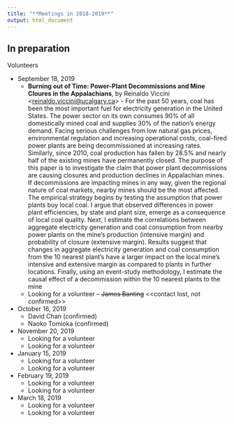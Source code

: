 ```yaml
---
title: "**Meetings in 2018-2019**"
output: html_document
---
```


## In preparation 
Volunteers

* September 18, 2019
  + **Burning out of Time: Power-Plant Decommissions and Mine Cloures in the Appalachians**, by Reinaldo Viccini <<reinaldo.viccini@ucalgary.ca>> - For the past 50 years, coal has been the most important fuel for electricity generation in the United States. The power sector on its own consumes 90% of all domestically mined coal and supplies 30% of the nation's energy demand. Facing serious challenges from low natural gas prices, environmental regulation and increasing operational costs, coal-fired power plants are being decommissioned at increasing rates. Similarly, since 2010, coal production has fallen by 28.5% and nearly half of the existing mines have permanently closed.   The purpose of this paper is to investigate the claim that power plant decommissions are causing closures and production declines in Appalachian mines. If decommissions are impacting mines in any way, given the regional nature of coal markets, nearby mines should be the most affected. The empirical strategy begins by testing the assumption that power plants buy local coal. I argue that observed differences in power plant efficiencies, by state and plant size, emerge as a consequence of local coal quality. Next, I estimate the correlations between aggregate electricity generation and coal consumption from nearby power plants on the mine's production (intensive margin) and probability of closure (extensive margin). Results suggest that changes in aggregate electricity generation and coal consumption from the 10 nearest plant’s have a larger impact on the local mine's intensive and extensive margin as compared to plants in further locations. Finally, using an event-study methodology, I estimate the causal effect of a decommission within the 10 nearest plants to the mine
  + Looking for a volunteer -- ~~James Banting~~ <<contact lost, not confirmed>>
  
* October 16, 2019
  + David Chan (confirmed)
  + Naoko Tomioka (confirmed)
  
* November 20, 2019
  + Looking for a volunteer 
  + Looking for a volunteer 

* January 15, 2019
  + Looking for a volunteer 
  + Looking for a volunteer 
  
* February 19, 2019
  + Looking for a volunteer 
  + Looking for a volunteer 
  
* March 18, 2019
  + Looking for a volunteer 
  + Looking for a volunteer 
